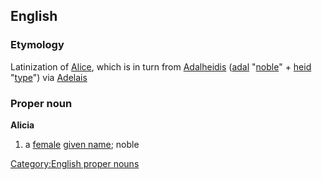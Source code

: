 == English ==
=== Etymology ===
Latinization of [[Alice]], which is in turn from {{Ger.}} [[Adalheidis]] ([[adal]] "[[noble]]" + [[heid]] "[[type]]") via {{OF.}} [[Adelais]]
=== Proper noun ===
[[Category:English proper nouns]]
'''Alicia'''
# a [[female]] [[given name]]; noble